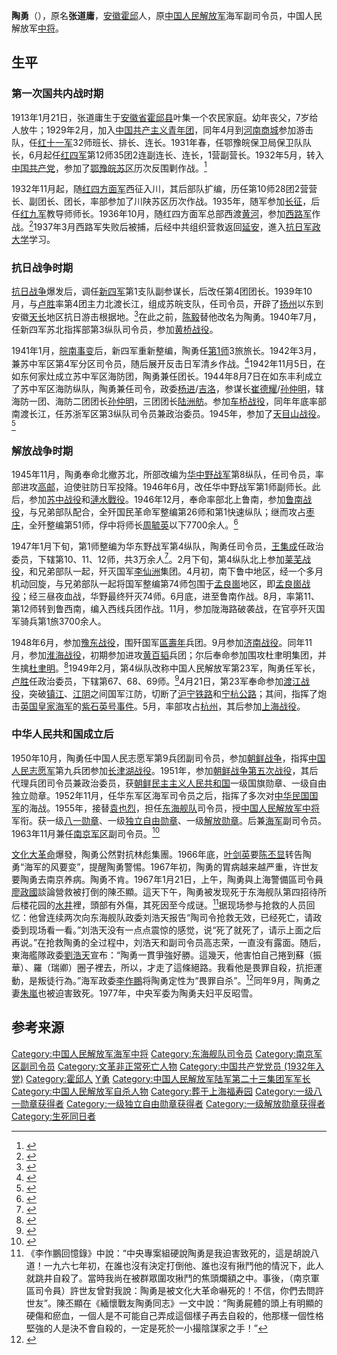 {{noteTA
|1=zh:蒋介石;zh-hans:蒋介石;zh-hk:蒋介石;zh-tw:蒋中正;
|2=zh:斯大林;zh-hans:斯大林;zh-hk:史太林;zh-tw:史達林;
|3=zh:赫鲁晓夫;zh-hans:赫鲁晓夫;zh-hk:赫鲁曉夫;zh-tw:赫鲁雪夫;
}}
{{SelfDistinguish|笔名为'''[[陶短房|陶短房]]'''的专栏作家，也不是著名的眼科医生'''[[陶勇_(医生)|陶勇]]'''}}
{{Infobox_officeholder
| name = 陶勇
| image name = Taoyong.jpg
| width = 200px
| now = [[中国人民解放军海军中将|中国人民解放军海军中将]]
| now1 = [[东海舰队|东海舰队]]司令员
| period1 = 1955年10月-1967年1月
| period = 
| Sex =
| different name =张道庸
| party = {{中国共产党}}
| nationality = {{PRC}}
| Native place =
| date of birth = 1913年1月21日
| place of birth = {{ROC-1912}}[[安徽省|安徽省]][[霍邱县|霍邱县]]
| date of death = {{death date and age|1967|1|21|1913|1|21}}
| place of death = {{PRC}}[[上海市|上海市]]
| religion = [[無神論|無]]
| spouse = 朱岚
| relatives = 
| educate = [[抗日军政大学|抗日军政大学]]
| past =
| work =
}}
'''陶勇'''（{{bd|1913年|1月21日|1967年|1月21日|catIdx=T,陶}}），原名'''张道庸'''，[[安徽|安徽]][[霍邱|霍邱]]人，原[[中国人民解放军|中国人民解放军]]海军副司令员，中国人民解放军[[中国人民解放军中将|中将]]。

== 生平 ==
=== 第一次国共内战时期 ===
1913年1月21日，张道庸生于[[安徽省|安徽省]][[霍邱县|霍邱县]]叶集一个农民家庭。幼年丧父，7岁给人放牛；1929年2月，加入[[中国共产主义青年团|中国共产主义青年团]]，同年4月到[[河南|河南]][[商城|商城]]参加游击队，任[[红十一军|红十一军]]32师班长、排长、连长。1931年春，任鄂豫皖保卫局保卫队队长，6月起任[[红四军_(红四方面军)|红四军]]第12师35团2连副连长、连长，1营副营长。1932年5月，转入[[中国共产党|中国共产党]]，参加了[[鄂豫皖苏区|鄂豫皖苏区]]历次反围剿作战。<ref>{{cite book|author= 星火燎原编辑部 |title=中国人民解放军将帅名录|volume=第一卷|year=2007|publisher=解放军出版社 |location=北京|isbn=7-5065-5031-8| pages = 433}}</ref>

1932年11月起，随[[红四方面军|红四方面军]]西征入川，其后部队扩编，历任第10师28团2营营长、副团长、团长，率部参加了川陕苏区历次作战。1935年，随军参加[[长征|长征]]，后任[[红九军|红九军]]教导师师长。1936年10月，随红四方面军总部西渡[[黄河|黄河]]，参加[[西路军|西路军]]作战。<ref>{{cite book|author1=崔向华|author2=陈大鹏|title=陶勇将军传|location=北京|publisher=解放军出版社|year=1989|pages=12|isbn=7-5065-1027-8}}</ref>1937年3月西路军失败后被捕，后经中共组织营救返回[[延安|延安]]，進入[[抗日军政大学|抗日军政大学]]学习。

=== 抗日战争时期 ===
[[抗日战争|抗日战争]]爆发后，调任[[新四军|新四军]]第1支队副参谋长，后改任第4团团长。1939年10月，与[[卢胜|卢胜]]率第4团主力北渡长江，组成苏皖支队，任司令员，开辟了[[扬州|扬州]]以东到安徽[[天长|天长]]地区抗日游击根据地。<ref>{{cite book|author=中国新四军和华中抗日根据地研究会|title=新四军在华中|location=北京|publisher=军事科学出版社|year=2012|pages=46|isbn=7-80237-518-5}}</ref>在此之前，[[陈毅|陈毅]]替他改名为陶勇。1940年7月，任新四军苏北指挥部第3纵队司令员，参加[[黄桥战役|黄桥战役]]。

1941年1月，[[皖南事变|皖南事变]]后，新四军重新整编，陶勇任[[新四军第1师|第1师]]3旅旅长。1942年3月，兼苏中军区第4军分区司令员，随后展开反击日军清乡作战。<ref>{{cite book|author=《战将陶勇》编委会|title=战将陶勇|location=上海|publisher=上海人民出版社|year=2013|pages=9|isbn=978-7-208-11234-6}}</ref>1942年11月5日，在如东何家灶成立苏中军区海防团，陶勇兼任团长。1944年8月7日在如东丰利成立了苏中军区海防纵队，陶勇兼任司令，政委[[杨进_(1911年)|杨进]]/[[吉洛|吉洛]]，参谋长[[崔德耀|崔德耀]]/[[孙仲明|孙仲明]]，辖海防一团、海防二团团长[[孙仲明|孙仲明]]，三团团长[[陆洲舫|陆洲舫]]。参加[[车桥战役|车桥战役]]，同年年底率部南渡长江，任苏浙军区第3纵队司令员兼政治委员。1945年，参加了[[天目山战役|天目山战役]]。<ref>{{cite book |author1=张明金|author2=刘立勤 |title=中国人民解放军历史上的200个军区|year=2010|publisher=解放军文艺出版社 |location=北京 |pages=180|isbn=978-7-5033-2252-5}}</ref>

=== 解放战争时期 ===
1945年11月，陶勇奉命北撤苏北，所部改编为[[华中野战军|华中野战军]]第8纵队，任司令员，率部进攻[[高邮|高邮]]，迫使驻防日军投降。1946年6月，改任华中野战军第1师副师长。此后，参加[[苏中战役|苏中战役]]和[[漣水戰役|漣水戰役]]。1946年12月，奉命率部北上鲁南，参加[[鲁南战役_(1947年)|鲁南战役]]，与兄弟部队配合，全歼国民革命军整编第26师和第1快速纵队；继而攻占[[枣庄|枣庄]]，全歼整编第51师，俘中将师长[[周毓英|周毓英]]以下7700余人。<ref>{{cite book|author1=张明金|author2=赵功德 |title=中国人民解放军历史上的70个军|year=2006|publisher=解放军文艺出版社|isbn=978-7-5033-1940-2|pages=272}}</ref>

1947年1月下旬，第1师整编为华东野战军第4纵队，陶勇任司令员，[[王集成|王集成]]任政治委员，下辖第10、11、12师，共3万余人<ref>{{cite book|author=南京军区《第三野战军战史》编辑室|title=中国人民解放军第三野战军战史|location=北京|publisher=解放军出版社|year=1999|pages=90|isbn=978-7-5065-5397-1}}</ref>。2月下旬，第4纵队北上参加[[莱芜战役|莱芜战役]]，和兄弟部队一起，歼灭国军[[李仙洲|李仙洲]]集团。4月初，南下鲁中地区，经一个多月机动回旋，与兄弟部队一起将国军整编第74师包围于[[孟良崮|孟良崮]]地区，即[[孟良崮战役|孟良崮战役]]；经三昼夜血战，华野最终歼灭74师。6月底，进至鲁南作战。8月，率第11、第12师转到鲁西南，编入西线兵团作战。11月，参加陇海路破袭战，在官亭歼灭国军骑兵第1旅3700余人。

1948年6月，参加[[豫东战役|豫东战役]]，围歼国军[[區壽年|區壽年]]兵团。9月参加[[济南战役|济南战役]]。同年11月，参加[[淮海战役|淮海战役]]，初期参加进攻[[黄百韬|黄百韬]]兵团；尔后奉命参加围攻杜聿明集团，并生擒[[杜聿明|杜聿明]]。<ref name="欧阳青">{{cite book |author=欧阳青 |title=大授衔：1955共和国将帅授衔档案|year=2011 |publisher=长城出版社 |location=北京|pages=512|isbn=978-7-5483-0058-8}}</ref>1949年2月，第4纵队改称中国人民解放军第23军，陶勇任军长，[[卢胜|卢胜]]任政治委员，下辖第67、68、69师。<ref>{{cite book|author=《中国人民解放军军史》编写组|title=中国人民解放军军史：第三卷|year=2010|publisher=军事科学出版社|pages=325|isbn=978-7-80237-381-5}}</ref>4月21日，第23军奉命参加[[渡江战役|渡江战役]]，突破[[镇江|镇江]]、[[江阴|江阴]]之间国军江防，切断了[[沪宁铁路|沪宁铁路]]和[[宁杭公路|宁杭公路]]；其间，指挥了炮击[[英国皇家海军|英国皇家海军]]的[[紫石英号事件|紫石英号事件]]。5月，率部攻占[[杭州|杭州]]，其后参加[[上海战役|上海战役]]。

=== 中华人民共和国成立后 ===
1950年10月，陶勇任中国人民志愿军第9兵团副司令员，参加[[朝鲜战争|朝鲜战争]]，指挥[[中国人民志愿军|中国人民志愿军]]第九兵团参加[[长津湖战役|长津湖战役]]。1951年，参加[[朝鲜战争第五次战役|朝鲜战争第五次战役]]，其后代理兵团司令员兼政治委员，获[[朝鲜民主主义人民共和国|朝鲜民主主义人民共和国]]一级国旗勋章、一级自由独立勋章。1952年11月，任华东军区海军司令员之后，指挥了多次对[[中华民国国军|中华民国国军]]的海战。1955年，接替[[袁也烈|袁也烈]]，担任[[东海舰队|东海舰队]]司令员，授[[中国人民解放军中将|中国人民解放军中将]]军衔。获一级[[八一勋章_(1955年)|八一勋章]]、一级[[独立自由勋章|独立自由勋章]]、一级[[解放勋章|解放勋章]]。后兼[[中国人民解放军海军|海军]]副司令员。1963年11月兼任[[南京军区|南京军区]]副司令员。<ref>{{cite web|title=陶勇|publisher=中国共产党新闻网|accessdate=2010-03-01|url=http://dangshi.people.com.cn/GB/165617/165618/166491/167908/9975014.html|archive-date=2016-03-04|archive-url=https://web.archive.org/web/20160304091007/http://dangshi.people.com.cn/GB/165617/165618/166491/167908/9975014.html|dead-url=no}}</ref>

[[文化大革命|文化大革命]]爆發，陶勇公然對抗林彪集團。1966年底，[[叶剑英|叶剑英]]要[[陈丕显|陈丕显]]转告陶勇“海军的风要变”，提醒陶勇警惕。1967年初，陶勇的胃病越来越严重，许世友要陶勇去南京养病。陶勇不肯。1967年1月21日，上午，陶勇與上海警備區司令員[[廖政國|廖政國]]談論營救被打倒的陳丕顯。這天下午，陶勇被发现死于东海舰队第四招待所后楼花园的[[水井|水井]]裡，頭部有外傷，其死因至今成谜。<ref>《李作鵬回憶錄》中說：“中央專案組硬說陶勇是我迫害致死的，這是胡說八道！一九六七年初，在誰也沒有決定打倒他、誰也沒有揪鬥他的情況下，此人就跳井自殺了。當時我尚在被群眾圍攻揪鬥的焦頭爛額之中。事後，（南京軍區司令員）許世友曾對我說：陶勇是被文化大革命嚇死的！不信，你們去問許世友”。陳丕顯在《緬懷戰友陶勇同志》一文中說：“陶勇屍體的頭上有明顯的硬傷和瘀血，一個人是不可能自己弄成這個樣子再去自殺的，他那樣一個性格堅強的人是決不會自殺的，一定是死於一小撮陰謀家之手！”</ref>据现场参与抢救的人员回忆：他曾连续两次向东海舰队政委刘浩天报告“陶司令抢救无效，已经死亡，请政委到现场看一看。”刘浩天没有一点点震惊的感觉，说“死了就死了，请示上面之后再说。”在抢救陶勇的全过程中，刘浩天和副司令员高志荣，一直没有露面。随后，東海艦隊政委[[劉浩天|劉浩天]]宣布：“陶勇一貫爭強好勝。這幾天，他害怕自己捲到蘇（振華）、羅（瑞卿）圈子裡去，所以，才走了這條絕路。我看他是畏罪自殺，抗拒運動，是叛徒行為。”海军政委[[李作鵬|李作鵬]]将陶勇定性为“畏罪自杀”。<ref>{{cite book|author=高戈主编|title=历史内幕纪实 上|location=兰州|publisher=甘肃人民出版社|year=1988|pages=236-237|isbn=7-226-00399-6}}</ref>同年9月，陶勇之妻[[朱嵐|朱嵐]]也被迫害致死。1977年，中央军委为陶勇夫妇平反昭雪。

== 参考来源 ==
{{Reflist|3}}
{{start box}}
{{s-mil}}
{{succession box|[[袁也烈|袁也烈]]|[[刘浩天|刘浩天]]|[[中国人民解放军|中国人民解放军]][[东海舰队|东海舰队]]司令员|1955年10月-1967年1月}}
{{end box}}

{{中國人民解放軍開國中將}}
{{DEFAULTSORT:T}}
[[Category:中国人民解放军海军中将|Category:中国人民解放军海军中将]]
[[Category:东海舰队司令员|Category:东海舰队司令员]]
[[Category:南京军区副司令员|Category:南京军区副司令员]]
[[Category:文革非正常死亡人物|Category:文革非正常死亡人物]]
[[Category:中国共产党党员_(1932年入党)|Category:中国共产党党员 (1932年入党)]]
[[Category:霍邱人|Category:霍邱人]]
[[Category:陶姓|Y勇]]
[[Category:中国人民解放军陆军第二十三集团军军长|Category:中国人民解放军陆军第二十三集团军军长]]
[[Category:中国人民解放军自杀人物|Category:中国人民解放军自杀人物]]
[[Category:葬于上海福寿园|Category:葬于上海福寿园]]
[[Category:一级八一勋章获得者|Category:一级八一勋章获得者]]
[[Category:一级独立自由勋章获得者|Category:一级独立自由勋章获得者]]
[[Category:一级解放勋章获得者|Category:一级解放勋章获得者]]
[[Category:生死同日者|Category:生死同日者]]